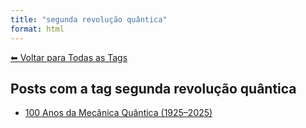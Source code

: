 ```yaml
---
title: "segunda revolução quântica"
format: html
---
```


[⬅ Voltar para Todas as Tags](../tags.qmd)

## Posts com a tag **segunda revolução quântica**

- [100 Anos da Mecânica Quântica (1925–2025)](/posts/fisica/100-anos-mecanica-quantica.html)
